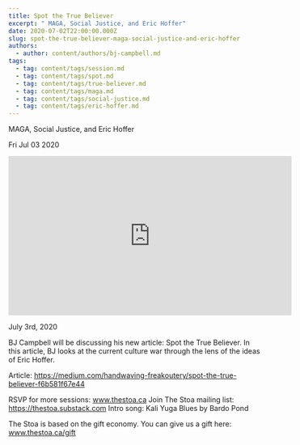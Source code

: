 ```yaml
---
title: Spot the True Believer
excerpt: " MAGA, Social Justice, and Eric Hoffer"
date: 2020-07-02T22:00:00.000Z
slug: spot-the-true-believer-maga-social-justice-and-eric-hoffer
authors:
  - author: content/authors/bj-campbell.md
tags:
  - tag: content/tags/session.md
  - tag: content/tags/spot.md
  - tag: content/tags/true-believer.md
  - tag: content/tags/maga.md
  - tag: content/tags/social-justice.md
  - tag: content/tags/eric-hoffer.md
---
```




 MAGA, Social Justice, and Eric Hoffer

Fri Jul 03 2020

<iframe width="560" height="315" src="https://www.youtube.com/embed/avq9_6VNApA" title="Spot the True Believer: MAGA, Social Justice, and Eric Hoffer w/ BJ Campbell" frameborder="0" allow="accelerometer; autoplay; clipboard-write; encrypted-media; gyroscope; picture-in-picture" allowfullscreen ></iframe>

July 3rd, 2020

BJ Campbell will be discussing his new article: Spot the True Believer. In this article, BJ looks at the current culture war through the lens of the ideas of Eric Hoffer.

Article: https://medium.com/handwaving-freakoutery/spot-the-true-believer-f6b581f67e44

RSVP for more sessions: www.thestoa.ca
Join The Stoa mailing list: https://thestoa.substack.com
Intro song: Kali Yuga Blues by Bardo Pond

The Stoa is based on the gift economy. You can give us a gift here: www.thestoa.ca/gift


